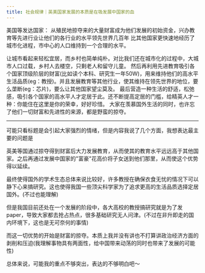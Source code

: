 ```yaml
---
title: 社会规律｜英美国家发展的本质是在吸发展中国家的血
---
```



<Forum groupName="我发现个规律" groupUrl="https://www.douban.com/group/guilv/" archivedAt="2025-05-16T14:45:30.035Z">
  <Post
    id="284200205"
    title="社会规律｜英美国家发展的本质是在吸发展中国家的血"
    url="https://www.douban.com/group/topic/284200205/?_spm_id=MjI1NDg1MzIx"
    pubTime="2023-03-06"
    highlightUserId="191397140"
  >
美国等发达国家：
从殖民地掠夺来的大量财富成为他们发展的初始资金，兴办教育等先进行业让他们的各行业的水平领先世界几百年
比其他国家更快速地经历了城市化进程，市中心的人口维持到一个合理的水平。

让城市看起来轻松宜居，而乡村也简单纯朴。对比我们还在城市化的过程中，大城市人口过载，乡村人去楼空，只剩老人和留守儿童。
然后再利用先进教育吸引各个国家顶级阶层的财富(比如读个本科、研究生一年50W)，用来维持他们的高水平生活品质(eg：教授)。并且发展教育等其他行业，使其维持在领先世界的地位，要么垄断(eg：芯片)，要么让其他国家望尘莫及。
最后营造一种生活的舒适，松弛感，吸引各个国家的高水平人才定居于此。还不断提高定居的门槛，给精英人才一种：你能住在这里是你的荣幸，好好珍惜。
大家在羡慕国外生活的同时，也许忘了他们一切财富和先进性的来源，都是野蛮的掠夺。

------------------------------------------------------------

可能只看标题是会引起大家强烈的情绪，但是内容我说了几个方面，我想表达最主要的问题是

英美等国通过掠夺得到财富后大力发展教育，从而使其的教育水平远远高于其他国家。之后再通过发展中国家的"富豪"花高价将子女送到他们那里，从而使这个优势得以延续。

最终使得国外的学术生态总体来说比较好，许多教授在确保衣食无忧的情况下可以静下心来搞研究。这也使得我国一些顶尖科学家为了追求更高的生活品质选择定居国外。(不过也能理解)

但是我国目前还处在一个发展的阶段中，各大高校的教授搞研究就是为了发paper，导致大家都去抢占热点，很多基础研究无人问津。(不过在非升即走的国内环境下，这也是无可奈何的事情)

而这一切优势的开始是财富的掠夺。本质上我并没有讲也不打算讲政治经济方面的剥削和压迫(我理解事物具有两面性，给中国带来动荡的同时也带来了发展的可能性)

总体来说，可能我的重点不够突出，表达的不够明白吧～


  </Post>
</Forum>

